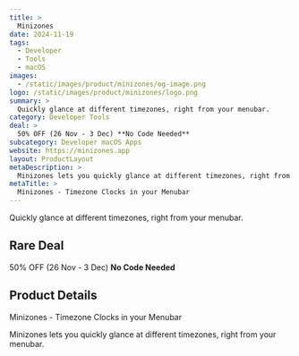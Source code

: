 ```yaml
---
title: >
  Minizones
date: 2024-11-19
tags:
  - Developer
  - Tools
  - macOS
images:
  - /static/images/product/minizones/og-image.png
logo: /static/images/product/minizones/logo.png
summary: >
  Quickly glance at different timezones, right from your menubar.
category: Developer Tools
deal: >
  50% OFF (26 Nov - 3 Dec) **No Code Needed**
subcategory: Developer macOS Apps
website: https://minizones.app
layout: ProductLayout
metaDescription: >
  Minizones lets you quickly glance at different timezones, right from your menubar.
metaTitle: >
  Minizones - Timezone Clocks in your Menubar
---
```

Quickly glance at different timezones, right from your menubar.

## Rare Deal

50% OFF (26 Nov - 3 Dec) **No Code Needed**

## Product Details
Minizones - Timezone Clocks in your Menubar

Minizones lets you quickly glance at different timezones, right from your menubar.
